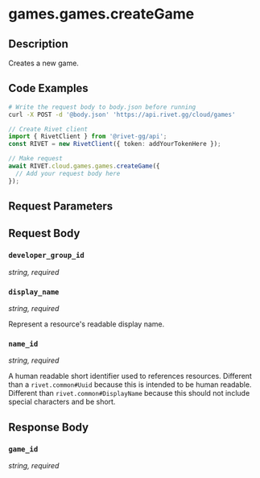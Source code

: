

# games.games.createGame

## Description

Creates a new game.


## Code Examples

<CodeGroup title='Request' tag='POST' label='https://api.rivet.gg/cloud/games'>

```bash {{ title: 'cURL' }}
# Write the request body to body.json before running
curl -X POST -d '@body.json' 'https://api.rivet.gg/cloud/games'
```

```ts
// Create Rivet client
import { RivetClient } from '@rivet-gg/api';
const RIVET = new RivetClient({ token: addYourTokenHere });

// Make request
await RIVET.cloud.games.games.createGame({
  // Add your request body here
});
```

</CodeGroup>


## Request Parameters


## Request Body

### `developer_group_id`

_string, required_

### `display_name`

_string, required_

Represent a resource's readable display name.

### `name_id`

_string, required_

A human readable short identifier used to references resources. Different than a `rivet.common#Uuid` because this is intended to be human readable. Different than `rivet.common#DisplayName` because this should not include special characters and be short.




## Response Body

### `game_id`

_string, required_



